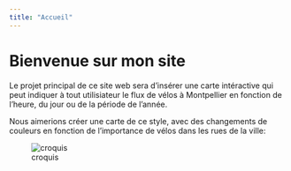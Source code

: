 ```yaml
---
title: "Accueil"
---
```


# Bienvenue sur mon site

Le projet principal de ce site web sera d'insérer une carte intéractive qui peut indiquer à tout utilisiateur le flux de vélos à Montpellier en fonction de l'heure, du jour ou de la période de l'année.

Nous aimerions créer une carte de ce style, avec des changements de couleurs en fonction de l'importance de vélos dans les rues de la ville:

![croquis](images/fluxvelo.png.webp)

